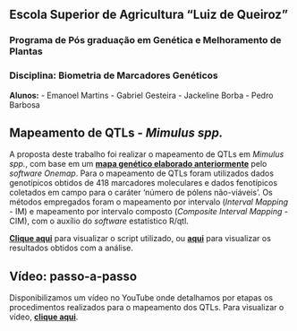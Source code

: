 ## Escola Superior de Agricultura “Luiz de Queiroz” 
### Programa de Pós graduação em Genética e Melhoramento de Plantas
### Disciplina: Biometria de Marcadores Genéticos

**Alunos:**
- Emanoel Martins
- Gabriel Gesteira
- Jackeline Borba
- Pedro Barbosa

## Mapeamento de QTLs - _Mimulus spp._

A proposta deste trabalho foi realizar o mapeamento de QTLs em _Mimulus spp._, com base em um [**mapa genético elaborado anteriormente**](https://gabrielgesteira.github.io/Mapa-Mimulus/) pelo _software Onemap_. Para o mapeamento de QTLs foram utilizados dados genotípicos obtidos de 418 marcadores moleculares e dados fenotípicos coletados em campo para o caráter 'número de pólens não-viáveis'. Os métodos empregados foram o mapeamento por intervalo (_Interval Mapping_ - IM) e mapeamento por intervalo composto (_Composite Interval Mapping_ - CIM), com o auxílio do _software_ estatístico R/qtl.

[**Clique aqui**](https://gabrielgesteira.github.io/mimulus-qtl/files/script-mimulus.md) para visualizar o script utilizado, ou [**aqui**](https://gabrielgesteira.github.io/mimulus-qtl/files) para visualizar os resultados obtidos com a análise.

## Vídeo: passo-a-passo

Disponibilizamos um vídeo no YouTube onde detalhamos por etapas os procedimentos realizados para o mapeamento dos QTLs. Para visualizar o vídeo, [**clique aqui**]().

